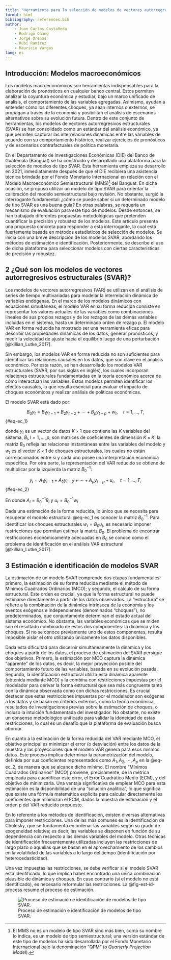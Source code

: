 ```yaml
---
title: "Herramienta para la selección de modelos de vectores autorregresivos estructurales"
format: html
bibliography: references.bib
author: 
    - Juan Carlos Castañeda
    - Rodrigo Chang
    - Jorge Orenos
    - Rubí Ramírez
    - Mauricio Vargas
lang: es
---
```


## Introducción: Modelos macroeconómicos
Los modelos macroeconómicos son herramientas indispensables para la elaboración de pronósticos en cualquier banco central. Estos permiten analizar la coyuntura económica y estudiar, bajo un marco unificado de análisis, el comportamiento de las variables agregadas. Asimismo, ayudan a entender cómo los diferentes choques, ya sean internos o externos, se propagan a través de la economía y posibilitan el análisis de escenarios alternativos sobre su evolución futura. Dentro de este conjunto de herramientas, los modelos de vectores autorregresivos estructurales (SVAR) se han consolidado como un estándar del análisis económico, ya que permiten capturar las interrelaciones dinámicas entre las variables de acuerdo con su comportamiento histórico, realizar ejercicios de pronósticos y de escenarios contrafactuales de política monetaria.

En el Departamento de Investigaciones Económicas (DIE) del Banco de Guatemala (Banguat) se ha construido y desarrollado una plataforma para la selección de modelos de tipo SVAR. Esta herramienta empieza su desarrollo en 2021, inmediatamente después de que el DIE recibiera una asistencia técnica brindada por el Fondo Monetario Internacional en relación con el Modelo Macroeconómico Semiestructural (MMS)^[El MMS no es un modelo de tipo SVAR sino más bien, como su nombre lo indica, es un modelo de tipo semiestructural; una versión estándar de este tipo de modelos ha sido desarrollada por el Fondo Monetario Internacional bajo la denominación “QPM” (o *Quarterly Projection Model*).] del Banguat.  En dicha ocasión, se propuso utilizar un modelo de tipo SVAR para orientar la calibración del modelo semiestructural bajo revisión. No obstante, surgió la interrogante fundamental: ¿cómo se puede saber si un determinado modelo de tipo SVAR es una buena guía? En otras palabras, se requería un mecanismo de evaluación para este tipo de modelos. Desde entonces, se han trabajado diferentes propuestas metodológicas que pretenden cuantificar la precisión y robustez de los modelos. Este artículo presenta una propuesta concreta para responder a esta interrogante, la cual está fuertemente basada en métodos estadísticos de selección de modelos. Se inicia con una breve descripción de los modelos SVAR, abordando los métodos de estimación e identificación. Posteriormente, se describe el uso de dicha plataforma para seleccionar modelos con ciertas características de precisión y robustez.

## 2 ¿Qué son los modelos de vectores autorregresivos estructurales (SVAR)?
Los modelos de vectores autorregresivos (VAR) se utilizan en el análisis de series de tiempo multivariadas para modelar la interrelación dinámica de variables endógenas. En el marco de los modelos dinámicos con ecuaciones simultáneas, el modelo VAR en su forma reducida consiste en representar los valores actuales de las variables como combinaciones lineales de sus propios rezagos y de los rezagos de las demás variables incluidas en el sistema, hasta un determinado orden de rezago p. El modelo VAR en forma reducida ha mostrado ser una herramienta eficaz para describir las propiedades dinámicas de los datos, generar pronósticos, y medir la velocidad de ajuste hacia el equilibrio luego de una perturbación [@killian_Lutke_2017].

Sin embargo, los modelos VAR en forma reducida no son suficientes para identificar las relaciones causales en los datos, que son clave en el análisis económico. Por esta razón, se han desarrollado los modelos VAR estructurales (SVAR, por sus siglas en inglés), los cuales incorporan relaciones estructurales fundamentadas en la teoría económica acerca de cómo interactúan las variables. Estos modelos permiten identificar los efectos causales, lo que resulta esencial para evaluar el impacto de choques económicos y realizar análisis de políticas económicas.

El modelo SVAR está dado por:

$$
B_0y_t = B_1y_{t-1} + B_2y_{t-2} + \cdots + B_{p}y_{t-p} + w_t, \quad t = 1, \ldots,T,
$$ {#eq-ec_1}

donde $y_t$ es un vector de datos  $K×1$ que contiene las $K$ variables del sistema, $B_l,l=1,...,p$, son matrices de coeficientes de dimensión $K×K$, la matriz $B_0$ refleja las relaciones instantáneas entre las variables del modelo y $w_t$ es el vector $K×1$ de choques estructurales, los cuales no están correlacionados entre sí y cada uno posee una interpretación económica específica. Por otra parte, la representación del VAR reducido se obtiene de multiplicar por la izquierda la matriz $B_0^{-1}$:

$$
y_t = A_1y_{t-1} + A_2y_{t-2} + \cdots + A_{p}y_{t-p} + u_t, \quad t = 1, \ldots, T,
$$ {#eq-ec_2}

En donde $A_l = B_0^{-1}B_l$ y $u_t = B_0^{-1}w_t$

Dada una estimación de la forma reducida, lo único que se necesita para recuperar el modelo estructural @eq-ec_1 es conocer la matriz $B_0^{-1}$. Para identificar los choques estructurales $w_t=B_0 u_t$, es necesario imponer restricciones que permitan estimar la matriz $B_0$. El problema de encontrar restricciones económicamente adecuadas en $B_0$ se conoce como el problema de identificación en el análisis VAR estructural [@killian_Lutke_2017].

## 3 Estimación e identificación de modelos SVAR
La estimación de un modelo SVAR comprende dos etapas fundamentales: primero, la estimación de su forma reducida mediante el método de Mínimos Cuadrados Ordinarios (MCO); y segundo, el cálculo de su forma estructural. Este orden es crucial, ya que la forma estructural no puede estimarse directamente a partir de los datos observados. La “estructura” se refiere a la combinación de la dinámica intrínseca de la economía y los eventos exógenos e independientes (denominados “choques”), no predeterminados, que conjuntamente determinan el estado actual del sistema económico. No obstante, las variables económicas que se miden son el resultado combinado de estos dos componentes: la dinámica y los choques. Si no se conoce previamente uno de estos componentes, resulta imposible aislar el otro utilizando únicamente los datos disponibles.

Dada esta dificultad para discernir simultáneamente la dinámica y los choques a partir de los datos, el proceso de estimación del SVAR persigue dos objetivos. Primero, la estimación por MCO captura la dinámica “aparente” de los datos, es decir, la mejor proyección posible del comportamiento futuro de las variables, basada en su evolución pasada. Segundo, la identificación estructural utiliza esta dinámica aparente (obtenida mediante MCO) y la combina con restricciones impuestas por el modelador para derivar la forma estructural que sea más congruente tanto con la dinámica observada como con dichas restricciones. Es crucial destacar que estas restricciones impuestas por el modelador son exógenas a los datos y se basan en criterios externos, como la teoría económica, resultados de investigaciones previas sobre la estimación de choques, o incluso la intuición fundamentada del investigador. No obstante, no existe un consenso metodológico unificado para validar la idoneidad de estas restricciones, lo cual es un desafío que la plataforma de evaluación busca abordar.

En cuanto a la estimación de la forma reducida del VAR mediante MCO, el objetivo principal es minimizar el error (o desviación) entre los datos de la muestra y las proyecciones que el modelo VAR genera para esos mismos datos. Este proceso implica determinar la parametrización del modelo, definida por sus coeficientes representados como $A_1,A_2,\cdots,A_p$ en la @eq-ec_2, de manera que se alcance dicho mínimo. El nombre “Mínimos Cuadrados Ordinarios” (MCO) proviene, precisamente, de la métrica empleada para cuantificar este error, el Error Cuadrático Medio (ECM), y del objetivo de minimizarla. Una ventaja significativa de emplear MCO para esta estimación es la disponibilidad de una “solución analítica”, lo que significa que existe una fórmula matemática explícita para calcular directamente los coeficientes que minimizan el ECM, dados la muestra de estimación y el orden p del VAR reducido propuesto.

En lo referente a los métodos de identificación, existen diversas alternativas para imponer restricciones. Una de las más comunes es la identificación de Cholesky, que se fundamenta en ordenar las variables según su grado de exogeneidad relativa; es decir, las variables se disponen en función de su dependencia con respecto a las demás variables del modelo. Otras técnicas de identificación frecuentemente utilizadas incluyen las restricciones de largo plazo o aquellas que se basan en el aprovechamiento de los cambios en la volatilidad de las variables a lo largo del tiempo (identificación por heterocedasticidad).

Una vez impuestas las restricciones, se debe verificar si el modelo SVAR está identificado, lo que implica haber encontrado una única combinación plausible de dinámica y choques. En caso contrario (si el modelo no está identificado), es necesario reformular las restricciones. La @fig-est-id-process resume el proceso de estimación.

![Proceso de estimación e identificación de modelos de tipo SVAR.](images/Estimation%20and%20identification%20process.jpg){#fig-est-id-process}